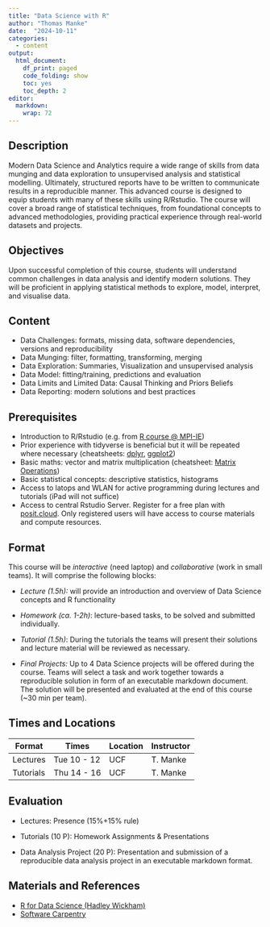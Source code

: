 ```yaml
---
title: "Data Science with R"
author: "Thomas Manke"
date:  "2024-10-11"
categories:
  - content
output:
  html_document:
    df_print: paged
    code_folding: show
    toc: yes
    toc_depth: 2
editor: 
  markdown: 
    wrap: 72
---
```


## Description

Modern Data Science and Analytics require a wide range of skills from
data munging and data exploration to unsupervised analysis and
statistical modelling. Ultimately, structured reports have to be written
to communicate results in a reproducible manner. This advanced course is
designed to equip students with many of these skills using R/Rstudio.
The course will cover a broad range of statistical techniques, from
foundational concepts to advanced methodologies, providing practical
experience through real-world datasets and projects.

## Objectives

Upon successful completion of this course, students will understand
common challenges in data analysis and identify modern solutions. They
will be proficient in applying statistical methods to explore, model,
interpret, and visualise data.

## Content

-   Data Challenges: formats, missing data, software dependencies,
    versions and reproducibility
-   Data Munging: filter, formatting, transforming, merging
-   Data Exploration: Summaries, Visualization and unsupervised analysis
-   Data Model: fitting/training, predictions and evaluation
-   Data Limits and Limited Data: Causal Thinking and Priors Beliefs
-   Data Reporting: modern solutions and best practices

## Prerequisites

-   Introduction to R/Rstudio (e.g. from [R course \@
    MPI-IE](https://maxplanck-ie.github.io/Rintro/))
-   Prior experience with tidyverse is beneficial but it will be
    repeated where necessary (cheatsheets:
    [dplyr](https://rstudio.github.io/cheatsheets/data-transformation.pdf),
    [ggplot2](https://rstudio.github.io/cheatsheets/data-visualization.pdf))
-   Basic maths: vector and matrix multiplication (cheatsheet: [Matrix
    Operations](https://pmt.physicsandmathstutor.com/download/Maths/A-level/Further/Core-Pure/Edexcel/CP1/Cheat-Sheets/Ch.6%20Matrices.pdf))
-   Basic statistical concepts: descriptive statistics, histograms
-   Access to latops and WLAN for active programming during lectures and
    tutorials (iPad will not suffice)
-   Access to central Rstudio Server. Register for a free plan with
    [posit.cloud](https://posit.cloud/plans/free). Only registered users
    will have access to course materials and compute resources.

## Format

This course will be *interactive* (need laptop) and *collaborative*
(work in small teams). It will comprise the following blocks:

-   *Lecture (1.5h):* will provide an introduction and overview of Data
    Science concepts and R functionality

-   *Homework (ca. 1-2h)*: lecture-based tasks, to be solved and
    submitted individually.

-   *Tutorial (1.5h)*: During the tutorials the teams will present their
    solutions and lecture material will be reviewed as necessary.

-   *Final Projects:* Up to 4 Data Science projects will be offered
    during the course. Teams will select a task and work together
    towards a reproducible solution in form of an executable markdown
    document. The solution will be presented and evaluated at the end of
    this course (\~30 min per team).

## Times and Locations

| Format    | Times       | Location | Instructor |
|-----------|-------------|----------|------------|
| Lectures  | Tue 10 - 12 | UCF      | T. Manke   |
| Tutorials | Thu 14 - 16 | UCF      | T. Manke   |

## Evaluation

-   Lectures: Presence (15%+15% rule)

-   Tutorials (10 P): Homework Assignments & Presentations

-   Data Analysis Project (20 P): Presentation and submission of a
    reproducible data analysis project in an executable markdown format.

## Materials and References

-   [R for Data Science (Hadley Wickham)](https://r4ds.had.co.nz)
-   [Software
    Carpentry](https://swcarpentry.github.io/r-novice-gapminder/)
